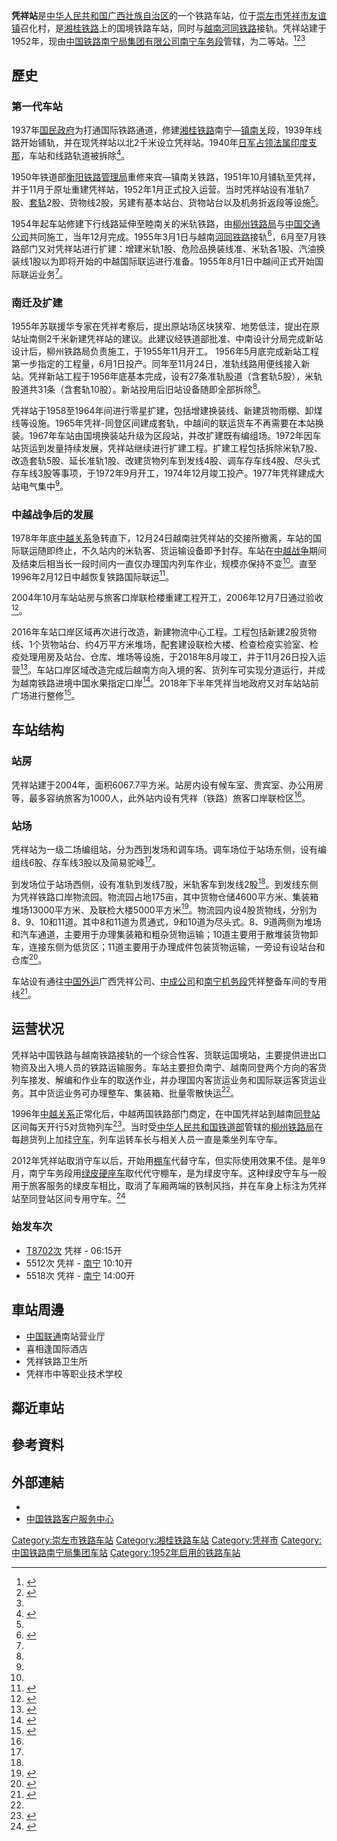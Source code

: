 {{distinguish|萍乡站|平乡站}}
{{Infobox China railway station 
|车站名称 = 凭祥站
|图片 = Pingxiang Railway Station (Sep 15, 2018).jpg
|图片介绍 = 
|其他名称 =
|车站拼音 = Pingxiang
|英文名称 = Pingxiang Railway Station
|车站代码 = 36572<ref>{{cite book|title=中华人民共和国铁路车站代码（GB/T 10302-2010）|publisher=中国标准出版社|year=2010|isbn=155066140495|ignore-isbn-error=true|pages=27}}</ref><ref>{{Cite web |url=http://yupiao.info/station/%E5%87%AD%E7%A5%A5/2015-05-19/ |title=凭祥站 车站资料 |access-date=2015-04-19 |archive-url=https://web.archive.org/web/20160304195205/http://yupiao.info/station/%E5%87%AD%E7%A5%A5/2015-05-19/ |archive-date=2016-03-04 |dead-url=no }}</ref>
|电报码 = PXZ
|拼音码 = PXI
|车站类型= 国境站
|业务性质 = 客货运站
|技术性质= 区段站
|车站位置 = [[广西壮族自治区|广西壮族自治区]][[崇左市|崇左市]][[凭祥市|凭祥市]][[友谊镇_(凭祥市)|友谊镇]]南大路336号
|坐标 = {{coord|22|04|56|N|106|44|22|E|display=inline,title}}
|归属 = [[南宁局集团|南宁局集团]]南宁车务段
|线路 = [[湘桂铁路|湘桂铁路]]
|车站等级 = [[二等站_(中铁)|二等站]]
|月台数目 = 
}}
'''凭祥站'''是[[中华人民共和国|中华人民共和国]][[广西壮族自治区|广西壮族自治区]]的一个铁路车站，位于[[崇左市|崇左市]][[凭祥市|凭祥市]][[友谊镇_(凭祥市)|友谊镇]]召化村，是[[湘桂铁路|湘桂铁路]]上的国境铁路车站，同时与[[越南铁路运输|越南]][[河同铁路|河同铁路]]接轨。凭祥站建于1952年，现由[[中国铁路南宁局集团有限公司|中国铁路南宁局集团有限公司]][[南宁车务段|南宁车务段]]管辖，为二等站。<ref>{{Cite web |url=http://search.huochepiao.com/huochezhan/jieshao/1257.htm |title=凭祥火车站介绍 |access-date=2017-01-14 |archive-url=https://web.archive.org/web/20170116163607/http://search.huochepiao.com/huochezhan/jieshao/1257.htm |archive-date=2017-01-16 |dead-url=no }}</ref><ref>{{cite news|url=http://www.china.com.cn/travel/txt/2014-05/03/content_32271565.htm|title=宁局南宁车务段凭祥站许生文：他是榜样的力量|publisher=中国网|date=2014-05-03|accessdate=2017-02-18|archive-date=2019-03-02|archive-url=https://web.archive.org/web/20190302012933/http://www.china.com.cn/travel/txt/2014-05/03/content_32271565.htm|dead-url=no}}</ref><ref name="cr"/>

==歷史==
===第一代车站===
1937年[[国民政府|国民政府]]为打通国际铁路通道，修建[[湘桂铁路|湘桂铁路]]南宁—[[镇南关|镇南关]]段，1939年线路开始铺轨，并在现凭祥站以北2千米设立凭祥站。1940年[[日軍入侵法屬印度支那|日军占领法属印度支那]]，车站和线路轨道被拆除<ref name="histo">{{cite web|title=凭祥站_《广西通志铁路志》|url=http://lishi.zhuixue.net/2018/0207/518699.html|publisher=历史追学网|accessdate=2019-03-02|archive-date=2019-03-02|archive-url=https://web.archive.org/web/20190302012932/http://lishi.zhuixue.net/2018/0207/518699.html|dead-url=no}}</ref>。

1950年铁道部[[衡阳铁路局|衡阳铁路管理局]]重修来宾―镇南关铁路，1951年10月铺轨至凭祥，并于11月于原址重建凭祥站，1952年1月正式投入运营。当时凭祥站设有准轨7股、[[雙軌距|套轨]]2股、货物线2股，另建有基本站台、货物站台以及机务折返段等设施<ref name="histo"/>。

1954年起车站修建下行线路延伸至睦南关的米轨铁路，由[[柳州铁路局|柳州铁路局]]与[[中国交通公司|中国交通公司]]共同施工，当年12月完成。1955年3月1日与越南[[河同铁路|河同铁路]]接轨<ref>{{cite news|title=河内—睦南关铁路和我国凭祥站通车|publisher=[[光明日报|光明日报]]|date=1955-03-02}}</ref>，6月至7月铁路部门又对凭祥站进行扩建：增建米轨1股、危险品换装线准、米轨各1股、汽油换装线1股以为即将开始的中越国际联运进行准备。1955年8月1日中越间正式开始国际联运业务<ref name="histo"/>。
===南迁及扩建===
1955年苏联援华专家在凭祥考察后，提出原站场区块狭窄、地势低洼，提出在原站址南侧2千米新建凭祥站的建议。此建议经铁道部批准、中南设计分局完成新站设计后，柳州铁路局负责施工，于1955年11月开工。 1956年5月底完成新站工程第一步指定的工程量，6月1日投产。同年至11月24日，准轨线路用便线接入新站。凭祥新站工程于1956年底基本完成，设有27条准轨股道（含套轨5股），米轨股道共31条（含套轨10股）。新站投用后旧站设备随即全部拆除<ref name="histo"/>。

凭祥站于1958至1964年间进行零星扩建，包括增建换装线、新建货物雨棚、卸煤线等设施。1965年凭祥-同登区间建成套轨，中越间的联运货车不再需要在本站换装。1967年车站由国境换装站升级为区段站，并改扩建既有编组场。1972年因车站货运到发量持续发展，凭祥站继续进行扩建工程。扩建工程包括拆除米轨7股、改造套轨5股、延长准轨1股、改建货物列车到发线4股、调车存车线4股、尽头式存车线3股等事项，于1972年9月开工，1974年12月竣工投产。1977年凭祥建成大站电气集中<ref name="histo"/>。

===中越战争后的发展===
1978年年底[[中越关系|中越关系]]急转直下，12月24日越南驻凭祥站的交接所撤离，车站的国际联运随即终止，不久站内的米轨客、货运输设备即予封存。车站在[[中越战争|中越战争]]期间及结束后相当长一段时间内一直仅办理国内列车作业，规模亦保持不变<ref name="histo"/>。直至1996年2月12日中越恢复铁路国际联运<ref>{{cite web|title=崇左市|url=http://old.gxdqw.com/bbw/200904/t20090420_7424.html|publisher=广西地情网|date=2009-04-20|access-date=2019-03-02|archive-url=https://web.archive.org/web/20190302103855/http://old.gxdqw.com/bbw/200904/t20090420_7424.html|archive-date=2019-03-02|dead-url=yes}}</ref>。

2004年10月车站站房与旅客口岸联检楼重建工程开工，2006年12月7日通过验收<ref name="new1">{{cite news|title=国家一类口岸凭祥站新站房建成|url=https://www.huoche.net/show_27075/|publisher=火车网|date=2006-12-12|accessdate=2019-03-02|archive-date=2019-03-02|archive-url=https://web.archive.org/web/20190302012932/https://www.huoche.net/show_27075/|dead-url=no}}</ref>。

2016年车站口岸区域再次进行改造，新建物流中心工程。工程包括新建2股货物线、1个货物站台、约4万平方米堆场，配套建设联检大楼、检查检疫实验室、检疫处理用房及站台、仓库、堆场等设施，于2018年8月竣工，并于11月26日投入运营<ref>{{cite news|title=广西凭祥铁路口岸物流中心启用|url=http://paper.people.com.cn/rmrb/html/2018-11/28/nw.D110000renmrb_20181128_8-13.htm|publisher=人民网|date=2018-11-28|access-date=2019-03-02|archive-url=https://web.archive.org/web/20190302012933/http://paper.people.com.cn/rmrb/html/2018-11/28/nw.D110000renmrb_20181128_8-13.htm|archive-date=2019-03-02|dead-url=yes}}</ref>。车站口岸区域改造完成后越南方向入境的客、货列车可实现分道运行，并成为越南铁路进境中国水果指定口岸<ref>{{cite news|title=广西凭祥铁路进境水果指定口岸竣工 将开行中欧冷链集装箱班列|url=http://news.sina.com.cn/o/2018-08-31/doc-ihinpmnq6301656.shtml|publisher=新浪网|date=2018-08-31|accessdate=2019-03-02|archive-date=2019-03-02|archive-url=https://web.archive.org/web/20190302012932/http://news.sina.com.cn/o/2018-08-31/doc-ihinpmnq6301656.shtml|dead-url=no}}</ref>。2018年下半年凭祥当地政府又对车站站前广场进行整修<ref>{{cite news|title=凭祥(铁路)口岸旅客联检楼及站前场地改造工程工程总承包招标公告|url=http://www.pxszf.gov.cn/zwgk/xxgkml/zdjsxm/zbtb/zbtb/201808/t20180806_284147.html|publisher=凭祥市人民政府|date=2018-08-06|access-date=2019-03-02|archive-url=https://web.archive.org/web/20190302012932/http://www.pxszf.gov.cn/zwgk/xxgkml/zdjsxm/zbtb/zbtb/201808/t20180806_284147.html|archive-date=2019-03-02|dead-url=yes}}</ref>。
==车站结构==
===站房===
凭祥站建于2004年，面积6067.7平方米。站房内设有候车室、贵宾室、办公用房等，最多容纳旅客为1000人，此外站内设有凭祥（铁路）旅客口岸联检区<ref name="new1"/>。
===站场===
凭祥站为一级二场编组站，分为西到发场和调车场。调车场位于站场东侧，设有编组线6股、存车线3股以及简易驼峰<ref name="histo"/>。

到发场位于站场西侧，设有准轨到发线7股，米轨客车到发线2股<ref name="histo"/>。到发线东侧为凭祥铁路口岸物流园。物流园占地175亩，其中货物仓储4600平方米、集装箱堆场13000平方米、及联检大楼5000平方米<ref>{{cite news|title=凭祥铁路口岸升级改造工程（一期）竣工|url=http://gx.cri.cn/2018-11-27/413f8037-1b28-c788-3019-d0cbb5e645cd.html|publisher=国际在线|date=2018-11-27|accessdate=2019-03-02|archive-date=2019-03-02|archive-url=https://web.archive.org/web/20190302012931/http://gx.cri.cn/2018-11-27/413f8037-1b28-c788-3019-d0cbb5e645cd.html|dead-url=no}}</ref>。物流园内设4股货物线，分别为8、9、10和11道。其中8和11道为贯通式，9和10道为尽头式。8、9道两侧为堆场和汽车通道，主要用于办理集装箱和粗杂货物运输；10道主要用于散堆装货物卸车，连接东侧为低货区；11道主要用于办理成件包装货物运输，一旁设有设站台和仓库<ref name="cr">{{cite web|title=凭祥站简介|url=http://www.sinorailways.com/60.html|publisher=中欧铁运物流有限公司|access-date=2019-03-02|archive-url=https://web.archive.org/web/20190302012932/http://www.sinorailways.com/60.html|archive-date=2019-03-02|dead-url=yes}}</ref>。

车站设有通往[[中国外运|中国外运]]广西凭祥公司、[[中成股份|中成公司]]和[[南宁机务段|南宁机务段]]凭祥整备车间的专用线<ref name="12306info">{{Cite web |url=http://hyfw.12306.cn/hyinfo/action/FwcszsAction_index?type=1 |title=12306货运站点查询 南宁铁路局 |access-date=2019-03-02 |archive-url=https://web.archive.org/web/20161106075157/http://hyfw.12306.cn/hyinfo/action/FwcszsAction_index?type=1 |archive-date=2016-11-06 |dead-url=no }}</ref>。
==运营状况==
凭祥站中国铁路与越南铁路接轨的一个综合性客、货联运国境站，主要提供进出口物资及出入境人员的铁路运输服务。车站主要担负南宁、越南同登两个方向的客货列车接发、解编和作业车的取送作业，并办理国内客货运业务和国际联运客货运业务。其中货运业务可办理整车、集装箱、批量零散快运<ref name="12306info"/>。

1996年[[中越关系|中越关系]]正常化后，中越两国铁路部门商定，在中国凭祥站到越南[[同登站|同登站]]区间每天开行5对货物列车<ref>{{Cite web |url=http://www.chinalawedu.com/news/1200/23155/23156/23165/2006/4/pa550323839112460022624-0.htm |title=中华人民共和国铁道部和越南社会主义共和国交通运输邮电部国境铁路协定 |access-date=2014-05-17 |archive-url=https://web.archive.org/web/20160304130856/http://www.chinalawedu.com/news/1200/23155/23156/23165/2006/4/pa550323839112460022624-0.htm |archive-date=2016-03-04 |dead-url=yes }}{{webarchive|url=https://web.archive.org/web/20160304130856/http://www.chinalawedu.com/news/1200/23155/23156/23165/2006/4/pa550323839112460022624-0.htm |date=2016-03-04 }}</ref>。当时受[[中华人民共和国铁道部|中华人民共和国铁道部]]管辖的[[柳州铁路局|柳州铁路局]]在每趟货列上加挂[[守车|守车]]，列车运转车长与相关人员一直是乘坐列车守车。

2012年凭祥站取消守车以后，开始用[[棚车|棚车]]代替守车，但实际使用效果不佳。是年9月，南宁车务段用[[绿皮车|绿皮硬座车]]取代代守棚车，是为绿皮守车。这种绿皮守车与一般用于旅客服务的绿皮车相比，取消了车厢两端的铁制风挡，并在车身上标注为凭祥站至同登站区间专用守车。<ref>{{Cite web |url=http://www.nntlj.com/staticpages/20121025/nt5088fd57-2700032.shtml |title=中越国际联运和代守棚车说“再见”_南宁铁路局 |access-date=2014-05-17 |archive-url=https://web.archive.org/web/20140517222114/http://www.nntlj.com/staticpages/20121025/nt5088fd57-2700032.shtml |archive-date=2014-05-17 |dead-url=yes }}{{webarchive|url=https://web.archive.org/web/20140517222114/http://www.nntlj.com/staticpages/20121025/nt5088fd57-2700032.shtml |date=2014-05-17 }}</ref>
=== 始发车次 ===
*[[T8701/8702次列车|T8702次]] 凭祥 - {{站|南宁}}   06:15开
*5512次  凭祥 - [[南宁站|南宁]]   10:10开
*5518次  凭祥 - [[南宁站|南宁]]  14:00开

==車站周邊==
* [[中国联通|中国联通]]南站营业厅
* 喜相逢国际酒店
* 凭祥铁路卫生所
* 凭祥市中等职业技术学校

==鄰近車站==
{{start rail box|[[File:China_Railways.svg|16px]] [[中国铁路|中国铁路]]}}
{{s-inop|[[凭祥北站|凭祥北站]]|{{站|衡阳}}方向}}
{{s-line|[[湘桂铁路|湘桂铁路]]<br />← 3km 凭祥站 9km →}}
{{s-inop|[[同登站|同登站]]|{{站|河内}}方向}}
{{end box}}

==參考資料==
{{reflist|2}}
==外部連結==
*{{cite web|title=凭祥站简介|url=http://www.sinorailways.com/60.html|publisher=中欧铁运物流有限公司|access-date=2019-03-02|archive-url=https://web.archive.org/web/20190302012932/http://www.sinorailways.com/60.html|archive-date=2019-03-02|dead-url=yes}}
* [http://www.12306.cn/mormhweb/ 中国铁路客户服务中心]{{Wayback|url=http://www.12306.cn/mormhweb/ |date=20180205163941 }}

{{中华人民共和国国境口岸|陆地（铁路）}}
{{湘桂铁路}}
[[Category:崇左市铁路车站|Category:崇左市铁路车站]]
[[Category:湘桂铁路车站|Category:湘桂铁路车站]]
[[Category:凭祥市|Category:凭祥市]]
[[Category:中国铁路南宁局集团车站|Category:中国铁路南宁局集团车站]]
[[Category:1952年启用的铁路车站|Category:1952年启用的铁路车站]]